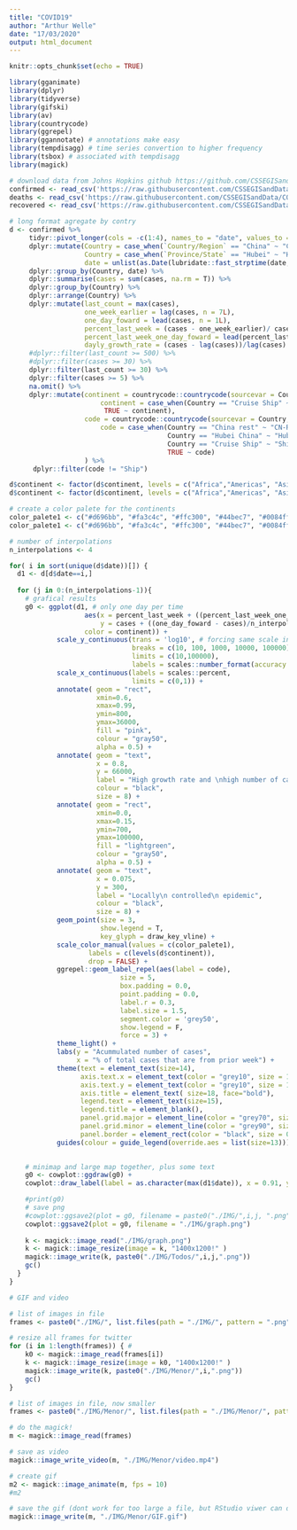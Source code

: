 ---
title: "COVID19"
author: "Arthur Welle"
date: "17/03/2020"
output: html_document
---

```{r setup, include=FALSE}
knitr::opts_chunk$set(echo = TRUE)
```


```{r}
library(gganimate)
library(dplyr)
library(tidyverse)
library(gifski)
library(av)
library(countrycode)
library(ggrepel)
library(ggannotate) # annotations make easy
library(tempdisagg) # time series convertion to higher frequency
library(tsbox) # associated with tempdisagg
library(magick) 
```


```{r, fig.height = 6, fig.width = 11}
# download data from Johns Hopkins github https://github.com/CSSEGISandData/COVID-19/tree/master/csse_covid_19_data/csse_covid_19_time_series
confirmed <- read_csv('https://raw.githubusercontent.com/CSSEGISandData/COVID-19/master/csse_covid_19_data/csse_covid_19_time_series/time_series_19-covid-Confirmed.csv')
deaths <- read_csv('https://raw.githubusercontent.com/CSSEGISandData/COVID-19/master/csse_covid_19_data/csse_covid_19_time_series/time_series_19-covid-Deaths.csv')
recovered <- read_csv('https://raw.githubusercontent.com/CSSEGISandData/COVID-19/master/csse_covid_19_data/csse_covid_19_time_series/time_series_19-covid-Recovered.csv')
```


```{r, fig.height = 6, fig.width = 11}
# long format agregate by contry
d <- confirmed %>%
     tidyr::pivot_longer(cols = -c(1:4), names_to = "date", values_to = "cases") %>%
     dplyr::mutate(Country = case_when(`Country/Region` == "China" ~ "China rest", TRUE ~ `Country/Region`),
                   Country = case_when(`Province/State` == "Hubei" ~ "Hubei China", TRUE ~ Country),
                   date = unlist(as.Date(lubridate::fast_strptime(date, '%m/%d/%y'))))  %>%
     dplyr::group_by(Country, date) %>%  
     dplyr::summarise(cases = sum(cases, na.rm = T)) %>%  
     dplyr::group_by(Country) %>%
     dplyr::arrange(Country) %>%
     dplyr::mutate(last_count = max(cases),
                   one_week_earlier = lag(cases, n = 7L),
                   one_day_foward = lead(cases, n = 1L),
                   percent_last_week = (cases - one_week_earlier)/ cases,
                   percent_last_week_one_day_foward = lead(percent_last_week, n = 1L),
                   dayly_growth_rate = (cases - lag(cases))/lag(cases) ) %>%
     #dplyr::filter(last_count >= 500) %>%
     #dplyr::filter(cases >= 30) %>%
     dplyr::filter(last_count >= 30) %>%
     dplyr::filter(cases >= 5) %>%
     na.omit() %>%
     dplyr::mutate(continent = countrycode::countrycode(sourcevar = Country, origin ='country.name', destination = 'continent'),
                       continent = case_when(Country == "Cruise Ship" ~ "Other",
                        TRUE ~ continent),
                   code = countrycode::countrycode(sourcevar = Country, origin ='country.name', destination = 'iso2c'),
                       code = case_when(Country == "China rest" ~ "CN-Rest",
                                        Country == "Hubei China" ~ "Hubei-CN",
                                        Country == "Cruise Ship" ~ "Ship",
                                        TRUE ~ code)
                   ) %>%
      dplyr::filter(code != "Ship") 

d$continent <- factor(d$continent, levels = c("Africa","Americas", "Asia","Europe","Oceania","Other"))
d$continent <- factor(d$continent, levels = c("Africa","Americas", "Asia","Europe","Oceania"))

```


```{r, fig.height = 8, fig.width = 10}
# create a color palete for the continents
color_palete1 <- c("#d696bb", "#fa3c4c", "#ffc300", "#44bec7", "#0084ff", "gray30")
color_palete1 <- c("#d696bb", "#fa3c4c", "#ffc300", "#44bec7", "#0084ff")

# number of interpolations
n_interpolations <- 4

for( i in sort(unique(d$date))[]) {
  d1 <- d[d$date==i,]
  
  for (j in 0:(n_interpolations-1)){ 
    # grafical results
    g0 <- ggplot(d1, # only one day per time
                   aes(x = percent_last_week + ((percent_last_week_one_day_foward - percent_last_week)/(n_interpolations) * j), 
                       y = cases + ((one_day_foward - cases)/n_interpolations * j), 
                   color = continent)) +
            scale_y_continuous(trans = 'log10', # forcing same scale in every frame
                               breaks = c(10, 100, 1000, 10000, 100000),
                               limits = c(10,100000),
                               labels = scales::number_format(accuracy = 1) ) +
            scale_x_continuous(labels = scales::percent,
                               limits = c(0,1)) + 
            annotate( geom = "rect", 
                      xmin=0.6,
                      xmax=0.99, 
                      ymin=800, 
                      ymax=36000,
                      fill = "pink", 
                      colour = "gray50", 
                      alpha = 0.5) +
            annotate( geom = "text", 
                      x = 0.8,
                      y = 66000,
                      label = "High growth rate and \nhigh number of cases", 
                      colour = "black",
                      size = 8) +      
            annotate( geom = "rect", 
                      xmin=0.0,
                      xmax=0.15, 
                      ymin=700, 
                      ymax=100000,
                      fill = "lightgreen", 
                      colour = "gray50", 
                      alpha = 0.5) +  
            annotate( geom = "text", 
                      x = 0.075,
                      y = 300,
                      label = "Locally\n controlled\n epidemic", 
                      colour = "black",
                      size = 8) +        
            geom_point(size = 3, 
                       show.legend = T,
                       key_glyph = draw_key_vline) +
            scale_color_manual(values = c(color_palete1),
                    labels = c(levels(d$continent)),
                    drop = FALSE) +
            ggrepel::geom_label_repel(aes(label = code),
                            size = 5,
                            box.padding = 0.0,
                            point.padding = 0.0,
                            label.r = 0.3,
                            label.size = 1.5,
                            segment.color = 'grey50',
                            show.legend = F,
                            force = 3) +
            theme_light() +
            labs(y = "Acummulated number of cases", 
                 x = "% of total cases that are from prior week") +
            theme(text = element_text(size=14),
                  axis.text.x = element_text(color = "grey10", size = 17),
                  axis.text.y = element_text(color = "grey10", size = 17),
                  axis.title = element_text( size=18, face="bold"),
                  legend.text = element_text(size=15),
                  legend.title = element_blank(),
                  panel.grid.major = element_line(color = "grey70", size = 0.5 , linetype = "dashed"),  
                  panel.grid.minor = element_line(color = "grey90", size = 0.3),
                  panel.border = element_rect(color = "black", size = 0.8)) + 
            guides(colour = guide_legend(override.aes = list(size=13))) 

    
    # minimap and large map together, plus some text
    g0 <- cowplot::ggdraw(g0) +
    cowplot::draw_label(label = as.character(max(d1$date)), x = 0.91, y = 0.95, color = "black", size = 24)

    #print(g0)
    # save png
    #cowplot::ggsave2(plot = g0, filename = paste0("./IMG/",i,j, ".png"))
    cowplot::ggsave2(plot = g0, filename = "./IMG/graph.png")
    
    k <- magick::image_read("./IMG/graph.png")
    k <- magick::image_resize(image = k, "1400x1200!" )
    magick::image_write(k, paste0("./IMG/Todos/",i,j,".png"))
    gc()
  }  
}


```


```{r , include=TRUE, message=FALSE, warning=FALSE, eval=FALSE, echo=TRUE}
# GIF and video

# list of images in file
frames <- paste0("./IMG/", list.files(path = "./IMG/", pattern = ".png"))

# resize all frames for twitter
for (i in 1:length(frames)) { #
    k0 <- magick::image_read(frames[i])
    k <- magick::image_resize(image = k0, "1400x1200!" )
    magick::image_write(k, paste0("./IMG/Menor/",i,".png"))
    gc()
}
```


```{r , include=TRUE, message=FALSE, warning=FALSE, eval=FALSE, echo=TRUE}
# list of images in file, now smaller
frames <- paste0("./IMG/Menor/", list.files(path = "./IMG/Menor/", pattern = ".png"))

# do the magick!
m <- magick::image_read(frames)

# save as video
magick::image_write_video(m, "./IMG/Menor/video.mp4")

# create gif
m2 <- magick::image_animate(m, fps = 10)
#m2

# save the gif (dont work for too large a file, but RStudio viwer can display it and you can save it from there)
magick::image_write(m, "./IMG/Menor/GIF.gif")
```